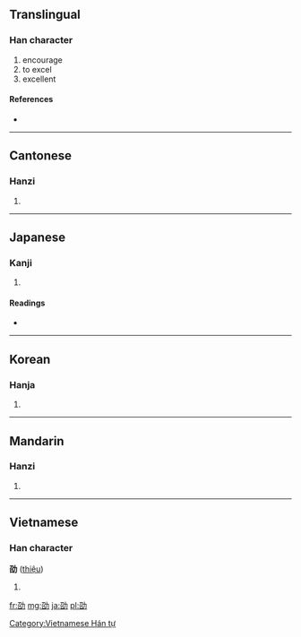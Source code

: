 ==Translingual==

===Han character===
{{Han char|rn=19|rad=力|as=05|sn=7|four=1462<sub>7</sub>|canj=尸口大尸 (SRKS)}}

# encourage
# to excel
# excellent

====References====
* {{Han ref|kx=0147.020|dkj=02318|dj=0331.050|hdz=10369.050|uh=52AD|ud=21165|bh=CA6F|bd=51823}}

----

==Cantonese==

===Hanzi===
{{yue-hanzi|jyut=|y=siu6}}

# {{defn|lang=yue|sort=力05}}

----

==Japanese==

===Kanji===
{{ja-kanji|grade=|rs=力05}}

# {{defn|lang=ja|sort=力05}}

====Readings====
* {{ja-readings|on=[[しょう]] (shō)|kun=[[つとめる]] (tsutomeru)}}

----

==Korean==

===Hanja===
{{ko-hanja|hangeul=초|rv=cho|mr=ch'o}}

# {{defn|lang=ko|sort=力05}}

----

==Mandarin==

===Hanzi===
{{cmn-hanzi|pin=[[shào]] ([[shao4]])|wg=shao<sup>4</sup>}}

# {{defn|lang=cmn|sort=力05}}

----

==Vietnamese==

===Han character===
'''劭''' ([[thiệu]])

# {{defn|lang=vi}}

[[Category:Vietnamese Hán tự]]

[[fr:劭]]
[[mg:劭]]
[[ja:劭]]
[[pl:劭]]